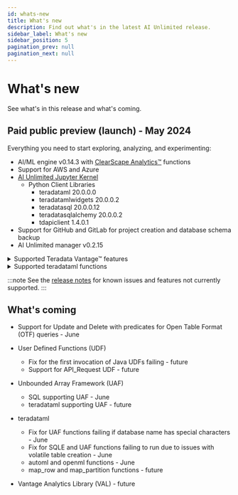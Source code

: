 ```yaml
---
id: whats-new
title: What's new
description: Find out what's in the latest AI Unlimited release.
sidebar_label: What's new
sidebar_position: 5
pagination_prev: null
pagination_next: null
---
```


# What's new

See what's in this release and what's coming.


## Paid public preview (launch) - May 2024

Everything you need to start exploring, analyzing, and experimenting: 

- AI/ML engine v0.14.3 with [ClearScape Analytics™](https://docs.teradata.com/access/sources/dita/topic?dita:mapPath=phg1621910019905.ditamap&dita:ditavalPath=pny1626732985837.ditaval&dita:topicPath=gma1702668333653.dita) functions
- Support for AWS and Azure
- [AI Unlimited Jupyter Kernel](https://downloads.teradata.com/download/tools/teradata-ai-unlimited-jupyter-kernel)
    - Python Client Libraries
      - teradataml 20.0.0.0
      - teradatamlwidgets 20.0.0.2
	  - teradatasql 20.0.0.12
	  - teradatasqlalchemy 20.0.0.2
	  - tdapiclient 1.4.0.1
- Support for GitHub and GitLab for project creation and database schema backup
- AI Unlimited manager v0.2.15

<details>
<summary>Supported Teradata Vantage™ features</summary>
- Native Object Store (NOS) 20.00.17.08
- Open Table Format (OTF) 20.00.17.07
  - Iceberg with AWS Glue, Hive, and Databricks Unity Catalog
  - Delta Lake with Databricks Unity Catalog
- Bring Your Own Model 05.00.00.01
  - PMMLPredict
  - H20Predict
</details>  

<details>
<summary>Supported teradataml functions</summary>
- Antiselect
- Attribution
- BincodeFit
- BincodeTransform
- CategoricalSummary
- ChiSq
- ClassificationEvaluator
- ColumnSummary
- ColumnTransformer
- DecisionForest
- DecisionForestPredict
- FillRowId
- Fit
- FTest
- GetFutileColumns
- GetRowsWithMissingValues
- GetRowsWithoutMissingValues
- GLM
- GLMPredict
- Histogram
- KMeans
- KMeansPredict
- KNN
- MovingAverage
- NaiveBayesPredict
- NaiveBayesTextClassifierPredict
- NaiveBayesTextClassifierTrainer
- NGramSplitter
- NonLinearCombineFit
- NonLinearCombineTransform
- NPath
- NumApply
- OneHotEncodingFit
- OneHotEncodingTransform
- OrdinalEncodingFit
- OrdinalEncodingTransform
- OutlierFilterFit
- OutlierFilterTransform
- Pack
- PolynomialFeaturesFit
- PolynomialFeaturesTransform
- QQNorm
- RandomProjectionFit
- RandomProjectionMinComponents
- RandomProjectionTransform
- RegressionEvaluator
- ROC
- RoundColumns
- RowNormalizeFit
- RowNormalizeTransform
- ScaleFit
- ScaleTransform
- SentimentExtractor
- Sessionize
- Silhouette
- SimpleImputeFit
- SimpleImputeTransform
- StrApply
- StringSimilarity
- SVMSparsePredict
- TextParser
- Transform
- UnivariateStatistics
- Unpack
- VectorDistance
- WhichMax
- WhichMin
- ZTest
- delete_byom
- retrieve_byom
- list_byom
- save_byom
- get_license
- set_license
</details>

:::note
See the [release notes](./release-notes.md) for known issues and features not currently supported.
:::


## What's coming

- Support for Update and Delete with predicates for Open Table Format (OTF) queries - June

- User Defined Functions (UDF)
  - Fix for the first invocation of Java UDFs failing - future
  - Support for API_Request UDF - future
  
- Unbounded Array Framework (UAF)
  - SQL supporting UAF - June 
  - teradataml supporting UAF - future

- teradataml
  - Fix for UAF functions failing if database name has special characters - June
  - Fix for SQLE and UAF functions failing to run due to issues with volatile table creation - June
  - automl and openml functions - June
  - map_row and map_partition functions - future
  
- Vantage Analytics Library (VAL) - future


